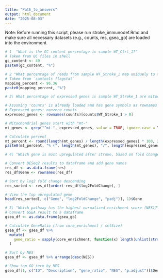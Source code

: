 ```yaml
---
title: "Path_to_answers"
output: html_document
date: "2025-08-03"
---
```


Note: Before running this script, please run stroke_immunodef.Rmd and make sure all necessary datasets (e.g., counts, res, gsea_go) are loaded into the environment.

```r
# 1  "What is the GC content percentage in sample WT_Ctrl_1?"
# Taken from QC files in shell 
gc_content <- 49
paste0(gc_content, "%")
```

```r
# 2 "What percentage of reads from sample WT_Stroke_1 map uniquely to the mm10 reference genome?"
# Taken from `samtools flagstat`
mapping_percent <- 96.36
paste0(mapping_percent, "%")
```


```r

# 3) What percentage of expressed genes in sample WT_Stroke_1 are mitochondrial (gene symbols starting with 'mt-')?

# Assuming 'counts' is already loaded and has gene symbols as rownames
# Expressed genes: nonzero counts
expressed_genes <- rownames(counts)[counts$WT_Stroke_1 > 0]

# Mitochondrial genes start with "mt-"
mt_genes <- grep("^mt-", expressed_genes, value = TRUE, ignore.case = TRUE)

# Calculate percent
mt_percent <- round(length(mt_genes) / length(expressed_genes) * 100, 2)
paste0(mt_percent, "% (", length(mt_genes), "/", length(expressed_genes), ")")


```



```r
# 4) "Which gene is most upregulated after stroke, based on fold change?"

# Convert DESeq2 results to dataframe and add gene names
res_df <- as.data.frame(res)
res_df$Gene <- rownames(res_df)

# Sort by log2 fold change descending
res_sorted <- res_df[order(-res_df$log2FoldChange), ]

# View the top upregulated gene
head(res_sorted[, c("Gene", "log2FoldChange", "padj")], 1)$Gene


```


```r

# 5) "Which pathway has the highest normalized enrichment score (NES)?"
# Convert GSEA result to a dataframe
gsea_df <- as.data.frame(gsea_go)

# Calculate GeneRatio (from core_enrichment / setSize)
gsea_df <- gsea_df %>%
  mutate(
    gene_ratio = sapply(core_enrichment, function(x) length(unlist(strsplit(x, "/|;")))) / setSize
  )

# Sort by NES
gsea_df <- gsea_df %>% arrange(desc(NES))

# Show top GO term by NES
gsea_df[1, c("ID", "Description", "gene_ratio", "NES", "p.adjust")]$Description

```

